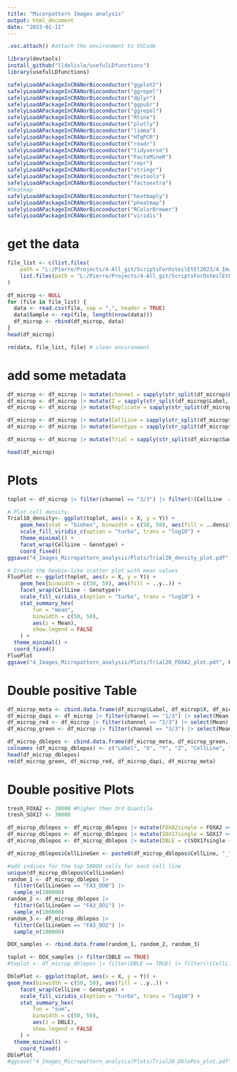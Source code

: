 ```yaml
---
title: "Micorpattern Images analysis"
output: html_document
date: "2023-01-11"
---
```

```r
.vsc.attach() #attach the environment to VSCode
```
```r
library(devtools)
install_github("lldelisle/usefulLDfunctions")
library(usefulLDfunctions)

safelyLoadAPackageInCRANorBioconductor("ggplot2")
safelyLoadAPackageInCRANorBioconductor("ggrepel")
safelyLoadAPackageInCRANorBioconductor("dplyr")
safelyLoadAPackageInCRANorBioconductor("ggpubr")
safelyLoadAPackageInCRANorBioconductor("ggrepel")
safelyLoadAPackageInCRANorBioconductor("Rtsne")
safelyLoadAPackageInCRANorBioconductor("plotly")
safelyLoadAPackageInCRANorBioconductor("limma")
safelyLoadAPackageInCRANorBioconductor("HTqPCR")
safelyLoadAPackageInCRANorBioconductor("readr")
safelyLoadAPackageInCRANorBioconductor("tidyverse")
safelyLoadAPackageInCRANorBioconductor("FactoMineR")
safelyLoadAPackageInCRANorBioconductor("repr")
safelyLoadAPackageInCRANorBioconductor("stringr")
safelyLoadAPackageInCRANorBioconductor("devtools")
safelyLoadAPackageInCRANorBioconductor("factoextra")
#heatmap
safelyLoadAPackageInCRANorBioconductor("heatmaply")
safelyLoadAPackageInCRANorBioconductor("pheatmap")
safelyLoadAPackageInCRANorBioconductor("RColorBrewer")
safelyLoadAPackageInCRANorBioconductor("viridis")


```

# get the data
```r
file_list <- c(list.files(
    path = "L:/Pierre/Projects/4-All_git/ScriptsForOsteilEtEl2023/4_Images_Micropattern_analysis/Data/Trial10/", pattern = "*.csv", full.names = TRUE),
    list.files(path = "L:/Pierre/Projects/4-All_git/ScriptsForOsteilEtEl2023/4_Images_Micropattern_analysis/Data/Trial20/", pattern = "*.csv", full.names = TRUE)
)

df_microp <- NULL
for (file in file_list) {
  data <- read.csv(file, sep = ",", header = TRUE)
  data$Sample <- rep(file, length(nrow(data)))
  df_microp <- rbind(df_microp, data)
}
head(df_microp)

rm(data, file_list, file) # clean environment

```

# add some metadata

```r
df_microp <- df_microp |> mutate(channel = sapply(str_split(df_microp$Label, "c:|z:| "), `[`, 2))
df_microp <- df_microp |> mutate(Z = sapply(str_split(df_microp$Label, "c:|z:| "), `[`, 4))
df_microp <- df_microp |> mutate(Replicate = sapply(str_split(df_microp$Label, "c:|z:| "), `[`, 9))

df_microp <- df_microp |> mutate(CellLine = sapply(str_split(df_microp$Sample, "0/| "), `[`, 2))
df_microp <- df_microp |> mutate(Genotype = sapply(str_split(df_microp$Sample, " |.csv"), `[`, 2))

df_microp <- df_microp |> mutate(Trial = sapply(str_split(df_microp$Sample, "/"), `[`, 8))

head(df_microp)

```

# Plots
```r
toplot <- df_microp |> filter(channel == "3/3") |> filter(!(CellLine  == "MB2")) |> filter(Trial =="Trial20")

# Plot cell density.
Trial10_density<- ggplot(toplot, aes(x = X, y = Y)) +
    geom_hex(stat = "binhex", binwidth = c(50, 50), aes(fill = ..density..)) +
    scale_fill_viridis_c(option = "turbo", trans = "log10") +
    theme_minimal() +
    facet_wrap(CellLine ~ Genotype) +
    coord_fixed()
ggsave("4_Images_Micropattern_analysis/Plots/Trial20_density_plot.pdf", Trial10_density, width = 12, height = 10)

# Create the hexbin-like scatter plot with mean values
FluoPlot <- ggplot(toplot, aes(x = X, y = Y)) +
    geom_hex(binwidth = c(50, 50), aes(fill = ..y..)) +
    facet_wrap(CellLine ~ Genotype)+
    scale_fill_viridis_c(option = "turbo", trans = "log10") +
    stat_summary_hex(
        fun = "mean",
        binwidth = c(50, 50),
        aes(z = Mean),
        show.legend = FALSE
    ) +
  theme_minimal() +
  coord_fixed()
FluoPlot
ggsave("4_Images_Micropattern_analysis/Plots/Trial20_FOXA2_plot.pdf", FluoPlot, width = 12, height = 10)  
```

# Double positive Table
```r
df_microp_meta <- cbind.data.frame(df_microp$Label, df_microp$X, df_microp$Y, df_microp$Z, df_microp$CellLine, df_microp$Trial, df_microp$Genotype) 
df_microp_dapi <- df_microp |> filter(channel == "1/3") |> select(Mean)
df_microp_red <- df_microp |> filter(channel == "2/3") |> select(Mean)
df_microp_green <- df_microp |> filter(channel == "3/3") |> select(Mean)

df_microp_dblepos <- cbind.data.frame(df_microp_meta, df_microp_green, df_microp_red, df_microp_dapi)
colnames (df_microp_dblepos) <- c("Label", "X", "Y", "Z", "CellLine", "Trial", "Genotype", "FOXA2", "SOX17", "DAPI")
head(df_microp_dblepos)
rm(df_microp_green, df_microp_red, df_microp_dapi, df_microp_meta)
```

# Double positive Plots
```r
tresh_FOXA2 <- 20000 #higher then 3rd Quantile
tresh_SOX17 <- 30000

df_microp_dblepos <- df_microp_dblepos |> mutate(FOXA2single = FOXA2 >= tresh_FOXA2)
df_microp_dblepos <- df_microp_dblepos |> mutate(SOX17single = SOX17 >= tresh_SOX17)
df_microp_dblepos <- df_microp_dblepos |> mutate(DBLE = c(SOX17single + FOXA2single) == 2)

df_microp_dblepos$CellLineGen <- paste0(df_microp_dblepos$CellLine, "_",df_microp_dblepos$Genotype)

#add indices for the top 50000 cells for each cell line
unique(df_microp_dblepos$CellLineGen)
random_1 <- df_microp_dblepos |>
  filter(CellLineGen == "FA3_DO0") |>
  sample_n(100000)
random_2 <- df_microp_dblepos |>
  filter(CellLineGen == "FA3_DO1") |>
  sample_n(100000)
random_3 <- df_microp_dblepos |>
  filter(CellLineGen == "FA3_DO2") |>
  sample_n(100000)

DOX_samples <- rbind.data.frame(random_1, random_2, random_3)

toplot <- DOX_samples |> filter(DBLE == TRUE)
#toplot <- df_microp_dblepos |> filter(DBLE == TRUE) |> filter(!(CellLine  == "MB2")) |> filter(Trial =="Trial20") # nolint

DblePlot <- ggplot(toplot, aes(x = X, y = Y)) +
geom_hex(binwidth = c(50, 50), aes(fill = ..y..)) +
    facet_wrap(CellLine ~ Genotype) +
    scale_fill_viridis_c(option = "turbo", trans = "log10") +
    stat_summary_hex(
        fun = "sum",
        binwidth = c(50, 50),
        aes(z = DBLE),
        show.legend = FALSE
    ) +
  theme_minimal() +
    coord_fixed()
DblePlot
#ggsave("4_Images_Micropattern_analysis/Plots/Trial20_DblePos_plot.pdf", DblePlot, width = 12, height = 10)  

```



```r





```